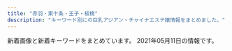 ```yaml
---
title: "赤羽・東十条・王子・板橋"
description: "キーワード別にの巨乳アジアン・チャイナエステ嬢情報をまとめました。"
---
```


新着画像と新着キーワードをまとめています。
2021年05月11日の情報です。

<DmmAffiliateIns />
<KeywordTable
  shops={
    [
    {
        "img_links": [
            "http://lastpara.net/image/cast/cast_287_1_s.jpg",
            "http://lastpara.net/image/cast/cast_263_1_l.jpg",
            "http://lastpara.net/image/cast/cast_259_1_s.jpg",
            "http://lastpara.net/image/cast/cast_287_1_l.jpg",
            "http://lastpara.net/image/cast/cast_286_1_s.jpg",
            "http://lastpara.net/image/cast/cast_265_1_l.jpg",
            "http://lastpara.net/image/cast/cast_256_1_l.jpg",
            "http://lastpara.net/img/recuit.png",
            "http://lastpara.net/image/cast/cast_263_1_s.jpg",
            "http://lastpara.net/image/cast/cast_256_1_s.jpg",
            "http://lastpara.net/img/event/camp_top_02.jpg",
            "http://lastpara.net/image/cast/cast_265_1_s.jpg",
            "http://lastpara.net/image/cast/cast_286_1_l.jpg",
            "http://lastpara.net/image/cast/cast_262_1_l.jpg",
            "http://lastpara.net/image/cast/cast_259_1_l.jpg",
            "http://lastpara.net/image/cast/cast_255_1_l.jpg",
            "http://lastpara.net/image/cast/cast_261_1_l.jpg",
            "http://lastpara.net/img/news-ttl.jpg"
        ],
        "station": "JR\u8d64\u7fbd\u99c5\u5357\u53e3",
        "url": "http://lastpara.net/",
        "name": "Last Paradise \uff5e\u30e9\u30b9\u30c8\u30d1\u30e9\u30c0\u30a4\u30b9\uff5e",
        "keywords": {
            "85": 9,
            "90": 2,
            "84": 4,
            "86": 4
        }
    },
    {
        "keywords": {
            "83": 5,
            "85": 10,
            "86": 5,
            "C": 11,
            "D": 20
        },
        "img_links": [
            "https://wagaya.xyz.mn/images/nbj1.png",
            "https://wagaya.xyz.mn/photos/sites/56/2021/04/2021041205512961.jpg",
            "https://wagaya.xyz.mn/photos/sites/56/2021/04/2021041205512892.jpg",
            "https://wagaya.xyz.mn/images/top.jpg",
            "https://wagaya.xyz.mn/images/s_staff.png",
            "https://wagaya.xyz.mn/photos/sites/56/2021/04/2021040506054956.jpg",
            "https://wagaya.xyz.mn/photos/sites/56/2021/04/202104050602539.jpg",
            "https://wagaya.xyz.mn/images/mobile.jpg",
            "https://wagaya.xyz.mn/images/s_news.png"
        ],
        "station": "JR\u738b\u5b50\u99c5\u4e2d\u592e\u53e3",
        "url": "https://wagaya.xyz.mn/",
        "name": "\u6211\u304c\u5bb6"
    },
    {
        "station": "JR\u8d64\u7fbd\u99c5\u6771\u53e3",
        "keywords": {
            "84": 2,
            "82": 2,
            "86": 4,
            "87": 2
        },
        "url": "http://angel-aroma.net/",
        "name": "\u30c0\u30fc\u30ea\u30f3",
        "img_links": [
            "http://angel-aroma.net/img/m5.jpg",
            "http://angel-aroma.net/img/sta3.jpg",
            "http://angel-aroma.net/img/sta2.jpg",
            "http://angel-aroma.net/img/m6.jpg",
            "http://angel-aroma.net/img/qr.jpg",
            "http://angel-aroma.net/img/m3.jpg",
            "http://angel-aroma.net/img/m30.jpg",
            "http://angel-aroma.net/img/sta1.jpg",
            "http://angel-aroma.net/img/m1.jpg",
            "http://angel-aroma.net/img/m2.jpg",
            "http://angel-aroma.net/img/sta6.jpg",
            "http://angel-aroma.net/img/sta5.jpg",
            "http://angel-aroma.net/img/m20.jpg",
            "http://angel-aroma.net/img/no.png",
            "http://angel-aroma.net/img/stafft.jpg",
            "http://angel-aroma.net/img/m4.jpg",
            "http://angel-aroma.net/img/m10.jpg",
            "http://angel-aroma.net/img/top.jpg"
        ]
    },
    {
        "station": "JR\u8d64\u7fbd\u99c5\u6771\u53e3",
        "name": "\u30b3\u30b3\u30ca\u30c3\u30c4",
        "keywords": {
            "85": 5,
            "E": 5,
            "C": 5,
            "87": 5,
            "D": 10,
            "86": 10
        },
        "img_links": [
            "http://coconat.work/staff/yuyu1.jpg",
            "http://coconat.work/staff/ayaka1.jpg",
            "http://coconat.work/images/call.png",
            "http://coconat.work/images/staff_t.jpg",
            "http://coconat.work/staff/rina1.jpg",
            "http://coconat.work/images/m-top004.jpg",
            "http://coconat.work/images/m-head01.jpg",
            "http://coconat.work/images/news.jpg",
            "http://coconat.work/staff/yuko1.jpg",
            "http://coconat.work/images/news_t.jpg",
            "http://coconat.work/images/interior_t.jpg"
        ],
        "url": "http://coconat.work/"
    },
    {
        "url": "https://nippori-massage.com/",
        "station": "\u5c3e\u4e45\u99c5",
        "keywords": {},
        "img_links": [
            "https://nippori-massage.com/images/obi.jpg",
            "https://nippori-massage.com/icon/twitter.png",
            "https://nippori-massage.com/images/qrcode.png",
            "https://nippori-massage.com/footer/footer-staff.png",
            "https://nippori-massage.com/images/line_friend.png",
            "https://nippori-massage.com/icon/yelp.png",
            "https://nippori-massage.com/line/line-qr.png",
            "https://nippori-massage.com/room/room-l4.jpg",
            "https://nippori-massage.com/room/room-l2.jpg",
            "https://nippori-massage.com/icon/facebook.png",
            "https://nippori-massage.com/footer/footer-tel.png",
            "https://nippori-massage.com/staff/sakura-l1.jpg",
            "https://nippori-massage.com//icon/facebook.png",
            "https://nippori-massage.com/images/esthe4.jpg",
            "https://nippori-massage.com/line/10min-coupon.png",
            "https://nippori-massage.com/icon/line.png",
            "https://nippori-massage.com/images/esthe2.jpg",
            "https://nippori-massage.com/images/main1.jpg",
            "https://nippori-massage.com/images/esthe1.jpg",
            "https://nippori-massage.com/room/room-l3.jpg",
            "https://nippori-massage.com/images/esthe3.jpg",
            "https://scdn.line-apps.com/n/line_add_friends/btn/ja.png",
            "https://nippori-massage.com/mens-esthe/2021/04/15/sakura-s1.jpg",
            "https://nippori-massage.com/images/main-sp.jpg",
            "https://nippori-massage.com/images/header3.png",
            "https://nippori-massage.com/footer/footer-line.png",
            "https://nippori-massage.com/room/room-l1.jpg",
            "https://nippori-massage.com/images/clear.png",
            "https://nippori-massage.com/staff/sakura-s1.jpg"
        ],
        "name": "\u56de\u697d\u82d1"
    },
    {
        "station": "JR\u8d64\u7fbd\u99c5",
        "img_links": [
            "http://kissyourelax.xyz/uploads/190422/1-1Z422144244F3.jpg",
            "http://kissyourelax.xyz/uploads/200929/1-200929125H1111.jpg",
            "http://kissyourelax.xyz/uploads/190802/1-1ZP20P91YN.jpg",
            "http://kissyourelax.xyz/uploads/190426/1-1Z4261G221600.jpg",
            "http://kissyourelax.xyz/uploads/190625/1-1Z625203Q3N2.jpg",
            "http://kissyourelax.xyz/uploads/190712/1-1ZG2111F3448.jpg",
            "http://kissyourelax.xyz/uploads/190514/1-1Z5140R02A31.jpg",
            "http://kissyourelax.xyz/uploads/200812/1-200Q2125423452.jpg",
            "http://kissyourelax.xyz/uploads/191213/1-1912131550052E.jpg",
            "http://kissyourelax.xyz/uploads/190920/1-1Z9200Z645220.jpg",
            "http://kissyourelax.xyz/img/botton.jpg",
            "http://kissyourelax.xyz/uploads/190426/1-1Z4261G229208.jpg",
            "http://kissyourelax.xyz/uploads/191129/1-191129154603T5.jpg",
            "http://kissyourelax.xyz/uploads/190712/1-1ZG2111A3147.jpg",
            "http://kissyourelax.xyz/uploads/200812/1-200Q212540D24.jpg",
            "http://kissyourelax.xyz/uploads/190802/1-1ZP20P930U4.jpg",
            "http://kissyourelax.xyz/uploads/191213/1-19121315493M58.jpg",
            "http://kissyourelax.xyz/uploads/190422/1-1Z422143352a6.jpg",
            "http://kissyourelax.xyz/uploads/190625/1-1Z625204313L6.jpg",
            "http://kissyourelax.xyz/uploads/190422/1-1Z42214343N22.jpg",
            "http://kissyourelax.xyz/uploads/200929/1-200929125F62K.jpg",
            "http://kissyourelax.xyz/uploads/190426/1-1Z4261G1591I.jpg",
            "http://kissyourelax.xyz/uploads/190514/1-1Z5140R044351.jpg",
            "http://kissyourelax.xyz/img/s0.png"
        ],
        "keywords": {},
        "name": "Kiss you",
        "url": "http://kissyourelax.xyz/"
    },
    {
        "keywords": {
            "86": 6,
            "C": 30,
            "D": 6,
            "E": 6,
            "85": 30,
            "87": 6
        },
        "url": "http://www.kaen.relaxmens.com/",
        "img_links": [
            "http://www.kaen.relaxmens.com/images/acc2.jpg",
            "http://www.kaen.relaxmens.com/images/sp_top.jpg",
            "http://www.kaen.relaxmens.com/files/006.jpg",
            "http://www.kaen.relaxmens.com/files/002.jpg",
            "http://www.kaen.relaxmens.com/images/sp_tit_therapist.png",
            "http://www.kaen.relaxmens.com/files/009.jpg",
            "http://www.kaen.relaxmens.com/files/007.jpg",
            "http://www.kaen.relaxmens.com/files/005.jpg",
            "http://www.kaen.relaxmens.com/files/001.jpg",
            "http://www.kaen.relaxmens.com/images/acc3.jpg",
            "http://www.kaen.relaxmens.com/images/kanban.jpg",
            "http://www.kaen.relaxmens.com/images/sp_tit_new.png",
            "http://www.kaen.relaxmens.com/images/acc5.jpg",
            "http://www.kaen.relaxmens.com/images/tit_therapist.png",
            "http://www.kaen.relaxmens.com/images/acc4.jpg",
            "http://www.kaen.relaxmens.com/images/maining.jpg",
            "http://www.kaen.relaxmens.com/images/top.jpg",
            "http://www.kaen.relaxmens.com/images/acc1.jpg",
            "http://www.kaen.relaxmens.com/images/tit_new.png",
            "http://www.kaen.relaxmens.com/images/img_tel.png",
            "http://www.kaen.relaxmens.com/files/008.jpg"
        ],
        "name": "\u83ef\u8276",
        "station": "JR\u8d64\u7fbd\u99c5\u6771\u53e3"
    },
    {
        "img_links": [
            "http://www.l-yuri.work/staff/rina.jpg",
            "http://www.l-yuri.work/images/int1.png",
            "http://www.l-yuri.work/staff/aki.jpg",
            "http://www.l-yuri.work/img/kaori1.jpg",
            "http://www.l-yuri.work/images/5.png",
            "http://www.l-yuri.work/images/3.png",
            "http://www.l-yuri.work/images/interior_t.jpg",
            "http://www.l-yuri.work/images/2.png",
            "http://www.l-yuri.work/images/tg.jpg",
            "http://www.l-yuri.work/images/s1.png",
            "http://www.l-yuri.work/staff/kaori.jpg",
            "http://www.l-yuri.work/images/head.jpg",
            "http://www.l-yuri.work/staff/miki.jpg",
            "http://www.l-yuri.work/images/news.png",
            "http://www.l-yuri.work/staff/emi.jpg",
            "http://www.l-yuri.work/img/aki1.jpg",
            "http://www.l-yuri.work/images/1.png",
            "http://www.l-yuri.work/images/4.png",
            "http://www.l-yuri.work/images/staff_t.jpg",
            "http://www.l-yuri.work/images/sys.png",
            "http://www.l-yuri.work/img/emi1.jpg",
            "http://www.l-yuri.work/images/int2.png",
            "http://www.l-yuri.work/images/mobile.jpg",
            "http://www.l-yuri.work/img/miki1.jpg",
            "http://www.l-yuri.work/images/h_line.jpg",
            "http://www.l-yuri.work/img/rina1.jpg",
            "http://www.l-yuri.work/images/tel.jpg"
        ],
        "url": "http://www.l-yuri.work/",
        "station": "\u84ee\u6839\u99c5\u6771\u53e3",
        "keywords": {},
        "name": "\u767e\u5408"
    },
    {
        "url": "http://www.goodtime.iesjp.com/",
        "keywords": {
            "85": 2,
            "D": 8,
            "87": 8,
            "\u30bb\u30af\u30b7\u30fc": 3
        },
        "station": "\u8d64\u7fbd\u5ca9\u6df5\u99c52\u756a\u51fa\u53e3",
        "name": "GOOD TIME",
        "img_links": [
            "http://www.goodtime.iesjp.com/images/top-left01.jpg",
            "http://www.goodtime.iesjp.com/files/001.jpg",
            "http://www.goodtime.iesjp.com/images/m-head.jpg",
            "http://www.goodtime.iesjp.com/images/m-yejiao.jpg",
            "http://www.goodtime.iesjp.com/images/call.png",
            "http://www.goodtime.iesjp.com/photo_news/upimg/43415603819cc9fd0d_1.jpg",
            "http://www.goodtime.iesjp.com/images/m-top03.jpg",
            "http://www.goodtime.iesjp.com/photo_news/upimg/2288060497ed9031e6_0.jpg",
            "http://www.goodtime.iesjp.com/files/004.jpg",
            "http://www.goodtime.iesjp.com/images/m-top-right04.jpg",
            "http://www.goodtime.iesjp.com/files/006.jpg",
            "http://www.goodtime.iesjp.com/photo_news/upimg/529386029caabbb08f_0.jpg",
            "http://www.goodtime.iesjp.com/photo_news/upimg/22286608910ac9b0db_0.jpg",
            "http://www.goodtime.iesjp.com/files/007.jpg",
            "http://www.goodtime.iesjp.com/photo_news/upimg/20911603de0e3ad912_0.jpg",
            "http://www.goodtime.iesjp.com/images/m-right.jpg",
            "http://www.goodtime.iesjp.com/photo_news/upimg/1591860540114b630a_0.jpg",
            "http://www.goodtime.iesjp.com/images/m-left.jpg",
            "http://www.goodtime.iesjp.com/images/m-top-right01.jpg",
            "http://www.goodtime.iesjp.com/files/003.jpg",
            "http://www.goodtime.iesjp.com/images/m-top-right03.jpg",
            "http://www.goodtime.iesjp.com/images/m-top02.jpg",
            "http://www.goodtime.iesjp.com/photo_news/upimg/6226360739cbd5fa6e_0.jpg",
            "http://www.goodtime.iesjp.com/images/m-top-right02.jpg"
        ]
    },
    {
        "keywords": {
            "D": 2,
            "86": 2
        },
        "url": "http://shanshan-esthe.com/",
        "img_links": [
            "http://shanshan-esthe.com/img/st14.jpg",
            "http://shanshan-esthe.com/img/no.png",
            "http://shanshan-esthe.com/img/sta14.jpg",
            "http://shanshan-esthe.com/img/st16.jpg",
            "http://shanshan-esthe.com/img/sta0.jpg"
        ],
        "station": "JR\u6771\u5341\u6761\u99c5\u5317\u53e3",
        "name": "\u9999\u9999"
    },
    {
        "url": "http://www.e-baby.work/",
        "img_links": [
            "http://www.e-baby.work/staff/rina1.jpg",
            "http://www.e-baby.work/staff/haru1.jpg",
            "http://www.e-baby.work/img/all/icon2.png",
            "http://www.e-baby.work/staff/karen1.jpg",
            "http://www.e-baby.work/img/all/loader.png",
            "http://www.e-baby.work/staff/kumi1.jpg",
            "http://www.e-baby.work/staff/kumic.jpg",
            "http://www.e-baby.work/staff/maya1.jpg",
            "http://www.e-baby.work/staff/yuka1.jpg"
        ],
        "station": "JR\u8d64\u7fbd\u99c5\u6771\u53e3",
        "keywords": {
            "E": 2,
            "84": 1,
            "87": 1,
            "89": 1,
            "85": 1,
            "C": 1,
            "86": 2,
            "D": 3
        },
        "name": "\u30a2\u30a4\u30ea\u30b9"
    },
    {
        "station": "JR\u5341\u6761\u99c5\u5357\u53e3",
        "keywords": {
            "C": 1,
            "D": 3,
            "85": 2,
            "87": 1
        },
        "url": "http://figret.xyz/",
        "name": "\u7e01\u697d",
        "img_links": [
            "http://figret.xyz/static/picture/info2.jpg",
            "http://figret.xyz/uploads/210501/1-2105011FK05b.jpg",
            "http://figret.xyz/static/picture/girls-bar.png",
            "http://figret.xyz/static/picture/bar-news.png",
            "http://figret.xyz/uploads/200520/1-200520100430557.jpg",
            "http://figret.xyz/static/picture/bar-girls.png",
            "http://figret.xyz/static/picture/info_text.jpg",
            "http://figret.xyz/static/picture/bar-inte.png",
            "http://figret.xyz/static/picture/info1.jpg",
            "http://figret.xyz/uploads/200520/1-200520094144146.jpg",
            "http://figret.xyz/uploads/200520/1-200520100455411.jpg",
            "http://figret.xyz/static/picture/bar-infomation.png"
        ]
    },
    {
        "img_links": [
            "http://yuri.msa.jp/images/staff_02.jpg",
            "http://yuri.msa.jp/images/staff_bj4.png",
            "http://yuri.msa.jp/images/staff_06.jpg",
            "http://yuri.msa.jp/images/staff_04.jpg",
            "http://yuri.msa.jp/images/staff_01.jpg",
            "http://yuri.msa.jp/layer/images/top/top_06.jpg",
            "http://yuri.msa.jp/layer/images/top/top_01.jpg",
            "http://yuri.msa.jp/layer/images/top/top_04.jpg",
            "http://yuri.msa.jp/images/top2.jpg",
            "http://yuri.msa.jp/layer/images/top/top_02.jpg",
            "http://yuri.msa.jp/images/ser4.jpg",
            "http://yuri.msa.jp/layer/images/top.jpg",
            "http://yuri.msa.jp/images/wenzi-staff.png",
            "http://yuri.msa.jp/images/ser3.jpg",
            "http://yuri.msa.jp/layer/images/top/top_03.jpg",
            "http://yuri.msa.jp/images/staff_bj1.png",
            "http://yuri.msa.jp/images/1.jpg",
            "http://yuri.msa.jp/layer/images/top/top_08.png",
            "http://yuri.msa.jp/layer/images/top/top_05.jpg",
            "http://yuri.msa.jp/images/s_service.png",
            "http://yuri.msa.jp/images/ser2.jpg",
            "http://yuri.msa.jp/images/ser1.jpg",
            "http://yuri.msa.jp/images/top1.jpg",
            "http://yuri.msa.jp/images/info.png",
            "http://yuri.msa.jp/images/s_info.png",
            "http://yuri.msa.jp/images/staff_03.jpg"
        ],
        "name": "\u767e\u5408",
        "url": "http://yuri.msa.jp/",
        "keywords": {
            "86": 3,
            "83": 3,
            "84": 3,
            "85": 3
        },
        "station": "JR\u6771\u5341\u6761\u99c5\u5317\u53e3"
    },
    {
        "station": "JR\u8d64\u7fbd\u99c5\u5357\u53e3",
        "keywords": {},
        "name": "Only one \uff5e\u30aa\u30f3\u30ea\u30fc\u30ef\u30f3\uff5e",
        "img_links": [
            "http://www.roserelaxation.info/upload/201707/1499300573.jpg",
            "http://www.roserelaxation.info/upload/202007/1594636684.jpg",
            "http://www.roserelaxation.info/upload/201807/thumb_dis/1531195547.jpg",
            "http://www.roserelaxation.info/upload/images/20171214_032900.jpg",
            "http://www.roserelaxation.info/upload/201801/thumb_dis/1517150493.jpg",
            "http://www.roserelaxation.info/upload/201807/1531195547.jpg",
            "http://www.roserelaxation.info/upload/202007/thumb_dis/1594636684.jpg",
            "http://www.roserelaxation.info/upload/202007/thumb/1594636684.jpg",
            "http://www.roserelaxation.info/upload/201808/thumb_dis/1535596152.jpg",
            "http://www.roserelaxation.info/upload/201801/1517150493.jpg",
            "http://www.roserelaxation.info/upload/202007/thumb_dis/1594636355.jpg",
            "http://www.roserelaxation.info/upload/201712/thumb/1512155748.jpg",
            "http://www.roserelaxation.info/upload/images/20171206_132851.jpg",
            "http://www.roserelaxation.info/upload/images/20170706_091357.jpg",
            "http://www.roserelaxation.info/upload/202007/thumb/1594636355.jpg",
            "http://www.roserelaxation.info/upload/202007/thumb_dis/1594636322.jpg",
            "http://www.roserelaxation.info/upload/images/20170613_104732.jpg",
            "http://www.roserelaxation.info/upload/201807/thumb/1531195547.jpg",
            "http://www.roserelaxation.info/upload/201801/thumb/1517150493.jpg",
            "http://www.roserelaxation.info/upload/201708/1502280972.jpg",
            "http://www.roserelaxation.info/upload/202007/thumb/1594636246.jpg",
            "http://www.roserelaxation.info/upload/201807/thumb/1531195952.jpg",
            "http://www.roserelaxation.info/upload/201807/1531195952.jpg",
            "http://www.roserelaxation.info/upload/201807/thumb_dis/1531197286.jpg",
            "http://www.roserelaxation.info/upload/images/20170525_102731.jpg",
            "http://www.roserelaxation.info/upload/201807/1531197286.jpg",
            "http://www.roserelaxation.info/upload/201708/thumb_dis/1502280972.jpg",
            "http://www.roserelaxation.info/upload/202007/1594636246.jpg",
            "http://www.roserelaxation.info/upload/images/20171206_133002.jpg",
            "http://www.roserelaxation.info/upload/202007/1594636355.jpg",
            "http://www.roserelaxation.info/upload/201712/thumb_dis/1512155748.jpg",
            "http://www.roserelaxation.info/upload/images/20171206_132823.jpg",
            "http://www.roserelaxation.info/upload/202007/thumb_dis/1594636246.jpg",
            "http://www.roserelaxation.info/upload/images/20171206_132919.jpg",
            "http://www.roserelaxation.info/upload/202008/1598846272.jpg",
            "http://www.roserelaxation.info/upload/201712/1512155748.jpg",
            "http://www.roserelaxation.info/upload/201807/thumb_dis/1531195952.jpg"
        ],
        "url": "http://www.roserelaxation.info/"
    },
    {
        "url": "https://higashijujo-mensesthe.com/",
        "name": "Love Sea",
        "keywords": {},
        "img_links": [
            "https://higashijujo-mensesthe.com/2019/08/22/runa-s1.jpg",
            "https://higashijujo-mensesthe.com/staff/lime-l1.jpg",
            "https://higashijujo-mensesthe.com/room/room-l3.jpg",
            "https://higashijujo-mensesthe.com/icon/yelp.png",
            "https://higashijujo-mensesthe.com/menu/friend.png",
            "https://higashijujo-mensesthe.com/staff/runa-s1.jpg",
            "https://higashijujo-mensesthe.com/staff/kimi-l2.jpg",
            "https://higashijujo-mensesthe.com/images/footer-r.png",
            "https://higashijujo-mensesthe.com/icon/facebook.png",
            "https://higashijujo-mensesthe.com/staff/kimi-l1.jpg",
            "https://higashijujo-mensesthe.com/staff/rika-s1.jpg",
            "https://higashijujo-mensesthe.com/room/room-l4.jpg",
            "https://higashijujo-mensesthe.com/images/clear.png",
            "https://higashijujo-mensesthe.com/images/main1.jpg",
            "https://higashijujo-mensesthe.com/2019/10/21/rika-s1.jpg",
            "https://higashijujo-mensesthe.com/icon/line.png",
            "https://higashijujo-mensesthe.com/staff/lime-s1.jpg",
            "https://higashijujo-mensesthe.com/room/room-l1.jpg",
            "https://higashijujo-mensesthe.com/menu/blog.png",
            "https://higashijujo-mensesthe.com/staff/satomi-l1.jpg",
            "https://higashijujo-mensesthe.com/images/main-sp.jpg",
            "https://higashijujo-mensesthe.com/staff/kimi-s2.jpg",
            "https://higashijujo-mensesthe.com/images/qrcode.png",
            "https://higashijujo-mensesthe.com/images/header3.png",
            "https://higashijujo-mensesthe.com/menu/gallery.png",
            "https://higashijujo-mensesthe.com/staff/satomi-s1.jpg",
            "https://higashijujo-mensesthe.com/room/esthe1.jpg",
            "https://higashijujo-mensesthe.com/images/camp.jpg",
            "https://higashijujo-mensesthe.com/button/blog.png",
            "https://higashijujo-mensesthe.com/menu/info.png",
            "https://higashijujo-mensesthe.com/button/staff.png",
            "https://higashijujo-mensesthe.com/images/footer-l.png",
            "https://higashijujo-mensesthe.com/2019/08/10/kimi-s1.jpg",
            "https://higashijujo-mensesthe.com/staff/runa-l1.jpg",
            "https://higashijujo-mensesthe.com/2019/08/23/satomi-s1.jpg",
            "https://higashijujo-mensesthe.com/staff/rika-l1.jpg",
            "https://higashijujo-mensesthe.com/images/flower.png",
            "https://higashijujo-mensesthe.com/room/esthe2.jpg",
            "https://higashijujo-mensesthe.com/icon/twitter.png",
            "https://higashijujo-mensesthe.com/staff/kimi-s1.jpg",
            "https://higashijujo-mensesthe.com/button/home.png",
            "https://higashijujo-mensesthe.com/2020/02/29/lime-s1.jpg",
            "https://higashijujo-mensesthe.com/room/room-l2.jpg",
            "https://higashijujo-mensesthe.com/menu/home.png",
            "https://higashijujo-mensesthe.com/room/esthe3.jpg"
        ],
        "station": "JR\u6771\u5341\u6761\u99c5\u5317\u53e3"
    },
    {
        "station": "JR\u8d64\u7fbd\u99c5\u897f\u53e3",
        "keywords": {
            "C": 15,
            "E": 6,
            "D": 10,
            "85": 2,
            "87": 6,
            "86": 8
        },
        "img_links": [
            "http://www.cocosia.work/staff/mika.jpg",
            "http://www.cocosia.work/img/bn_contact.jpg",
            "http://www.cocosia.work/staff/mao.jpg",
            "http://www.cocosia.work/staff/rea.jpg",
            "http://www.cocosia.work/img/int2.jpg",
            "http://www.cocosia.work/img/header_info.png",
            "http://www.cocosia.work/staff/riya.jpg",
            "http://www.cocosia.work/staff/yuyu.jpg",
            "http://www.cocosia.work/img/int2_sp.jpg",
            "http://www.cocosia.work/img/bn_howto_sp.jpg",
            "http://www.cocosia.work/img/int3.jpg",
            "http://www.cocosia.work/staff/riya1.jpg",
            "http://www.cocosia.work/img/concept_sp.jpg",
            "http://www.cocosia.work/img/int1.jpg",
            "http://www.cocosia.work/img/bn_howto.jpg",
            "http://www.cocosia.work/staff/mao1.jpg",
            "http://www.cocosia.work/img/int3_sp.jpg",
            "http://www.cocosia.work/staff/mika1.jpg",
            "http://www.cocosia.work/img/bn_contact_sp.jpg",
            "http://www.cocosia.work/img/i_tel.png",
            "http://www.cocosia.work/staff/hina.jpg",
            "http://www.cocosia.work/staff/rea1.jpg",
            "http://www.cocosia.work/staff/yuyu1.jpg",
            "http://www.cocosia.work/staff/hina1.jpg",
            "http://www.cocosia.work/img/int1_sp.jpg",
            "http://www.cocosia.work/img/concept.jpg"
        ],
        "url": "http://www.cocosia.work/",
        "name": "Cocosia \uff5e\u30b3\u30b3\u30b7\u30a2\uff5e"
    },
    {
        "img_links": [
            "http://oji.pink/images/yuki.jpg",
            "http://oji.pink/images/g7.jpg",
            "http://oji.pink/images/g1.jpg",
            "http://oji.pink/images/mobile.jpg",
            "http://oji.pink/images/r1.jpg",
            "http://oji.pink/images/zi_link.png",
            "http://oji.pink/images/g2.jpg",
            "http://oji.pink/images/g5.jpg",
            "http://oji.pink/images/r2.jpg",
            "http://oji.pink/images/aki.jpg",
            "http://oji.pink/images/r3.jpg",
            "http://oji.pink/images/new1.jpg",
            "http://oji.pink/images/r4.jpg",
            "http://oji.pink/images/g0.jpg",
            "http://oji.pink/images/3.png",
            "http://oji.pink/images/top.jpg",
            "http://oji.pink/images/zi_staff.png",
            "http://oji.pink/images/1.png"
        ],
        "url": "http://oji.pink/",
        "name": "\u7f8e\u5065",
        "keywords": {
            "C": 15
        },
        "station": "JR\u738b\u5b50\u99c5\u5317\u53e3"
    },
    {
        "url": "http://esthe-taiwanaroma.com/",
        "keywords": {},
        "station": "JR\u8d64\u7fbd\u99c5\u5357\u53e3",
        "img_links": [
            "http://esthe-taiwanaroma.com/img/emi001.jpg",
            "http://esthe-taiwanaroma.com/img/iphone.png",
            "http://esthe-taiwanaroma.com/img/sara002.jpg",
            "http://esthe-taiwanaroma.com/img/sayaka.jpg",
            "http://esthe-taiwanaroma.com/img/corona-4.jpg",
            "http://esthe-taiwanaroma.com/img/mami.jpg",
            "http://esthe-taiwanaroma.com/img/3kenon.png",
            "http://esthe-taiwanaroma.com/img/erika01.jpg",
            "http://esthe-taiwanaroma.com/img/mika2.jpg",
            "http://esthe-taiwanaroma.com/img/photo_01.jpg",
            "http://esthe-taiwanaroma.com/img/mask05.jpg",
            "http://esthe-taiwanaroma.com/img/sara2.jpg",
            "http://esthe-taiwanaroma.com/img/topbg02.jpg",
            "http://esthe-taiwanaroma.com/img/coming.jpg",
            "http://esthe-taiwanaroma.com/img/mask03.jpg",
            "http://esthe-taiwanaroma.com/img/corona-3.jpg",
            "http://esthe-taiwanaroma.com/img/kasumi.jpg",
            "http://esthe-taiwanaroma.com/img/hina.jpg",
            "http://esthe-taiwanaroma.com/img/mask01.jpg",
            "http://esthe-taiwanaroma.com/img/mizuho03.jpg",
            "http://esthe-taiwanaroma.com/img/yuki.jpg",
            "http://esthe-taiwanaroma.com/img/mask04.jpg",
            "http://esthe-taiwanaroma.com/img/head_img.png",
            "http://esthe-taiwanaroma.com/img/4ugai.png",
            "http://esthe-taiwanaroma.com/img/mask02.jpg",
            "http://esthe-taiwanaroma.com/img/1purazuma.png",
            "http://esthe-taiwanaroma.com/img/2biore.png",
            "http://esthe-taiwanaroma.com/img/corona-2.jpg",
            "http://esthe-taiwanaroma.com/img/anna.png",
            "http://esthe-taiwanaroma.com/img/tel_img.png",
            "http://esthe-taiwanaroma.com/img/corona-5.jpg",
            "http://esthe-taiwanaroma.com/img/ami.jpg",
            "http://esthe-taiwanaroma.com/img/pagetop.png",
            "http://esthe-taiwanaroma.com/img/mami03.png"
        ],
        "name": "\u53f0\u6e7e\u30a2\u30ed\u30de"
    },
    {
        "keywords": {
            "88": 1,
            "86": 2,
            "D": 3
        },
        "name": "Jessica",
        "url": "http://minming.work/",
        "station": "\u9ad8\u5cf6\u5e73\u99c5",
        "img_links": [
            "http://minming.work/uploads/210405/1-2104051H30X20.jpg",
            "http://minming.work/uploads/210405/1-2104051H21N45.jpg",
            "http://minming.work/uploads/allimg/210222/1-2102221K144L3.png",
            "http://minming.work/uploads/210405/1-2104051H4034V.jpg"
        ]
    },
    {
        "name": "Darling \uff5e\u30c0\u30fc\u30ea\u30f3\uff5e",
        "url": "http://www.darling.esjp.info/",
        "img_links": [
            "http://www.darling.esjp.info/img/nav-001.png",
            "http://www.darling.esjp.info/img/nav-005.png",
            "http://www.darling.esjp.info/files/001.jpg",
            "http://www.darling.esjp.info/img/nav-003.png",
            "http://www.darling.esjp.info/img/tel.png",
            "http://www.darling.esjp.info/img/nav-004.png",
            "http://www.darling.esjp.info/img/nav-006.png",
            "http://www.darling.esjp.info/files/008.jpg",
            "http://www.darling.esjp.info/img/stt.jpg",
            "http://www.darling.esjp.info/files/002.jpg",
            "http://www.darling.esjp.info/img/top01.png",
            "http://www.darling.esjp.info/files/003.jpg",
            "http://www.darling.esjp.info/img/stb.jpg",
            "http://www.darling.esjp.info/files/007.jpg",
            "http://www.darling.esjp.info/img/nav-002.png"
        ],
        "station": "JR\u8d64\u7fbd\u99c5\u5357\u53e3",
        "keywords": {
            "D": 5,
            "86": 1,
            "87": 4
        }
    },
    {
        "name": "FLOWER",
        "url": "http://esthe-japan.work/flower/",
        "station": "JR\u8d64\u7fbd\u99c5\u5357\u6539\u672d\u53e3(\u6771)",
        "keywords": {
            "98": 1,
            "87": 3,
            "\u30bb\u30af\u30b7\u30fc": 6,
            "88": 3,
            "89": 3
        },
        "img_links": [
            "http://esthe-japan.work/flower/upload/202004/1588153474.png"
        ]
    }
]
}
/>
<DmmAffiliateScript />
